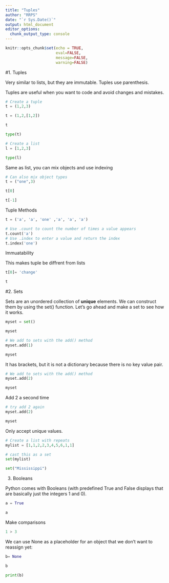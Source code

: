 ```yaml
---
title: "Tuples"
author: "RRPS"
date: "`r Sys.Date()`"
output: html_document
editor_options: 
  chunk_output_type: console
---
```


```r
knitr::opts_chunk$set(echo = TRUE,
                      eval=FALSE, 
                      message=FALSE, 
                      warning=FALSE)
```

#1. Tuples

Very similar to lists, but they are immutable.
Tuples use parenthesis.

Tuples are useful when you want to code and avoid changes and mistakes.

```python
# Create a tuple
t = (1,2,3)

t = (1,2,[1,2])

t

type(t)
```


```python
# Create a list
l = [1,2,3]

type(l)
```

Same as list, you can mix objects and use indexing
```python
# Can also mix object types
t = ("one",3)

t[0]

t[-1]
```

Tuple Methods
```python
t = ('a', 'a', 'one' ,'a', 'a', 'a')

# Use .count to count the number of times a value appears
t.count('a')
# Use .index to enter a value and return the index
t.index('one')

```

Immuatability

This makes tuple be diffrent from lists
```python
t[0]= 'change'

t
```

#2. Sets

Sets are an unordered collection of **unique** elements. We can construct them by using the set() function. Let's go ahead and make a set to see how it works.

```python
myset = set()

myset
```

```python
# We add to sets with the add() method
myset.add(1)

myset
```

It has brackets, but it is not a dictionary because there is no key value pair.

```python
# We add to sets with the add() method
myset.add(2)

myset

```

Add 2 a second time
```python
# try add 2 again
myset.add(2)

myset
```

Only accept unique values.

```python
# Create a list with repeats
mylist = [1,1,2,2,3,4,5,6,1,1]

# cast this as a set
set(mylist)

set("Mississippi")
```

3. Booleans

Python comes with Booleans (with predefined True and False displays that are basically just the integers 1 and 0).

```python
a = True

a
```

Make comparisons
```python
1 > 3
```

We can use None as a placeholder for an object that we don't want to reassign yet:

```python
b= None

b

print(b)
```

